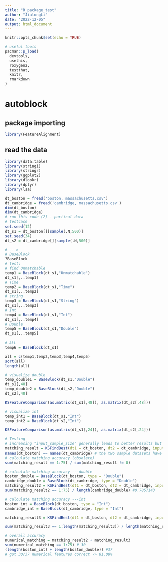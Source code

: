 ---
title: "R_package_test"
author: "JialongLi"
date: "2022-12-05"
output: html_document
---

```{r setup, include=FALSE}
knitr::opts_chunk$set(echo = TRUE)
```

```{r}
# useful tools
pacman::p_load(
  devtools,
  usethis,
  roxygen2,
  testthat,
  knitr,
  rmarkdown
)
```


# autoblock

## package importing
```{r, include = false, message = false}
library(FeatureAlignment)
```

## read the data
```{r, include=FALSE}
library(data.table)
library(stringi)
library(stringr)
library(ggplot2)
library(dlookr)
library(dplyr)
library(lsa)
```

```{r}
dt_boston = fread('boston, massachusetts.csv')
dt_cambridge = fread('cambridge, massachusetts.csv')
dim(dt_boston)
dim(dt_cambridge)
# run this code (2) - partical data
# testcase
set.seed(12)
dt_s1 = dt_boston[][sample(.N,500)]
set.seed(34)
dt_s2 = dt_cambridge[][sample(.N,500)]
```


```{r}
# --->
# BaseBlock
?BaseBlock
# test:
# find Unmatchable
temp1 = BaseBlock(dt_s1,"Unmatchable")
dt_s1[,..temp1]
# Time
temp2 = BaseBlock(dt_s1,"Time")
dt_s1[,..temp2]
# string
temp3 = BaseBlock(dt_s1,"String")
dt_s1[,..temp3]
# Int
temp4 = BaseBlock(dt_s1,"Int")
dt_s1[,..temp4]
# Double
temp5 = BaseBlock(dt_s1,"Double")
dt_s1[,..temp5]

# ALL
temp6 = BaseBlock(dt_s1)

all = c(temp1,temp2,temp3,temp4,temp5)
sort(all)
length(all)
```

```{r}
# visualize double
temp_double1 = BaseBlock(dt_s1,"Double")
dt_s1[,48]
temp_double2 = BaseBlock(dt_s2,"Double")
dt_s2[,48]

KSFeatureComparison(as.matrix(dt_s1[,48]), as.matrix(dt_s2[,48]))
```

```{r}
# visualize int
temp_int1 = BaseBlock(dt_s1,"Int")
temp_int2 = BaseBlock(dt_s2,"Int")

KSFeatureComparison(as.matrix(dt_s1[,24]), as.matrix(dt_s2[,24]))
```

```{r}
# Testing
# increasing "input_sample_size" generally leads to better results but slower calculation time
matching_result = KSFindBest(dt1 = dt_boston, dt2 = dt_cambridge, input_sample_size = 500, type = "Int")
names(dt_boston) == names(dt_cambridge) # the two sample datasets have features aligned well
# calculate matching accuracy (obsolete)
sum(matching_result == 1:75) / sum(matching_result != 0)

# calculate matching accuracy ---double
boston_double = BaseBlock(dt_boston, type = "Double")
cambridge_double = BaseBlock(dt_cambridge, type = "Double")
matching_result2 = KSFindBest(dt1 = dt_boston, dt2 = dt_cambridge, input_sample_size = 500,type = "Double")
sum(matching_result2 == 1:75) / length(cambridge_double) #0.7857143

# calculate matching accuracy ---int
boston_int = BaseBlock(dt_boston, type = "Int")
cambridge_int = BaseBlock(dt_cambridge, type = "Int")

matching_result3 = KSFindBest(dt1 = dt_boston, dt2 = dt_cambridge, input_sample_size = 500, type = "Int")

sum(matching_result3 == 1:length(matching_result3)) / length(matching_result3) #0.9130435

# overall accuracy 
numerical_matching = matching_result2 + matching_result3
sum(numerical_matching == 1:75) # 30
(length(boston_int) + length(boston_double)) #37
# got 30/37 numerical features correct -> 81.08%
```


